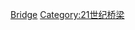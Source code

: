 {{Commonscat|Bridges completed in 2012}}
{{Cat nav 10years|21世纪桥梁|2012||年完工橋梁}}

[[Category:2012年完工交通基礎設施|Bridge]]
[[Category:21世纪桥梁|Category:21世纪桥梁]]